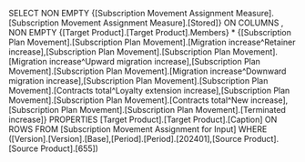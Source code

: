 SELECT NON EMPTY {[Subscription Movement Assignment Measure].[Subscription Movement Assignment Measure].[Stored]} ON COLUMNS , NON EMPTY {[Target Product].[Target Product].Members} * {[Subscription Plan Movement].[Subscription Plan Movement].[Migration increase^Retainer increase],[Subscription Plan Movement].[Subscription Plan Movement].[Migration increase^Upward migration increase],[Subscription Plan Movement].[Subscription Plan Movement].[Migration increase^Downward migration increase],[Subscription Plan Movement].[Subscription Plan Movement].[Contracts total^Loyalty extension increase],[Subscription Plan Movement].[Subscription Plan Movement].[Contracts total^New increase],[Subscription Plan Movement].[Subscription Plan Movement].[Terminated increase]} PROPERTIES [Target Product].[Target Product].[Caption]  ON ROWS FROM [Subscription Movement Assignment for Input] WHERE ([Version].[Version].[Base],[Period].[Period].[202401],[Source Product].[Source Product].[655])